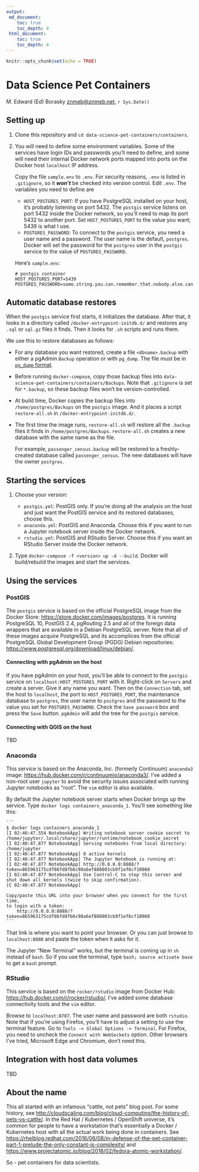 ```yaml
---
output: 
 md_document:
    toc: true
    toc_depth: 4
 html_document:
    toc: true
    toc_depth: 4
---
```


```r
knitr::opts_chunk$set(echo = TRUE)
```

# Data Science Pet Containers
M. Edward (Ed) Borasky <znmeb@znmeb.net>, `r Sys.Date()`

## Setting up
1. Clone this repository and `cd data-science-pet-containers/containers`.
2. You will need to define some environment variables. Some of the services have login IDs and passwords you'll need to define, and some will need their internal Docker network ports mapped into ports on the Docker host `localhost` IP address.

    Copy the file `sample.env` to `.env`. For security reasons, `.env` is listed in `.gitignore`, so it ***won't*** be checked into version control. Edit `.env`. The variables you need to define are

    * `HOST_POSTGRES_PORT`: If you have PostgreSQL installed on your host, it's probably listening on port 5432. The `postgis` service listens on port 5432 inside the Docker network, so you'll need to map its port 5432 to another port. Set `HOST_POSTGRES_PORT` to the value you want; 5439 is what I use.
    * `POSTGRES_PASSWORD`: To connect to the `postgis` service, you need a user name and a password. The user name is the default, `postgres`. Docker will set the password for the `postgres` user in the `postgis` service to the value of `POSTGRES_PASSWORD`.

    Here's `sample.env`:
    
    ```
    # postgis container
    HOST_POSTGRES_PORT=5439
    POSTGRES_PASSWORD=some.string.you.can.remember.that.nobody.else.can.guess
    ```

## Automatic database restores
When the `postgis` service first starts, it initializes the database. After that, it looks in a directory called `/docker-entrypoint-initdb.d/` and restores any `.sql` or `sql.gz` files it finds. Then it looks for `.sh` scripts and runs them.

We use this to restore databases as follows:

* For any database you want restored, create a file `<dbname>.backup` with either a pgAdmin `Backup` operation or with `pg_dump`. The file must be in [`pg_dump` format](https://www.postgresql.org/docs/current/static/app-pgdump.html).
* Before running `docker-compose`, copy those backup files into `data-science-pet-containers/containers/Backups`. Note that `.gitignore` is set for `*.backup`, so these backup files won't be version-controlled.
* At build time, Docker copies the backup files into `/home/postgres/Backups` on the `postgis` image. And it places a script `restore-all.sh` in `/docker-entrypoint-initdb.d/`.
* The first time the image runs, `restore-all.sh` will restore all the `.backup` files it finds in `/home/postgres/Backups`. `restore-all.sh` creates a new database with the same name as the file.

    For example, `passenger_census.backup` will be restored to a freshly-created database called `passenger_census`. The new databases will have the owner `postgres`.

## Starting the services
1. Choose your version:

    * `postgis.yml`: PostGIS only. If you're doing all the analysis on the host and just want the PostGIS service and its restored databases, choose this.     
    * `anaconda.yml`: PostGIS and Anaconda. Choose this if you want to run a Jupyter notebook server inside the Docker network.
    * `rstudio.yml`: PostGIS and RStudio Server. Choose this if you want an RStudio Server inside the Docker network.

2. Type `docker-compose -f <version> up -d --build`. Docker will build/rebuild the images and start the services.

## Using the services

### PostGIS

The `postgis` service is based on the official PostgreSQL image from the Docker Store: <https://store.docker.com/images/postgres>. It is running PostgreSQL 10, PostGIS 2.4, pgRouting 2.5 and all of the foreign data wrappers that are available in a Debian PostgreSQL server. Note that all of these images acquire PostgreSQL and its accomplices from the official PostgreSQL Global Development Group (PGDG) Debian repositories: <https://www.postgresql.org/download/linux/debian/>.

#### Connecting with pgAdmin on the host
If you have pgAdmin on your host, you'll be able to connect to the `postgis` service on `localhost:HOST_POSTGRES_PORT` with it. Right-click on `Servers` and create a server. Give it any name you want. Then on the `Connection` tab, set the host to `localhost`, the port to `HOST_POSTGRES_PORT`, the maintenance database to `postgres`, the user name to `postgres` and the password to the value you set for `POSTGRES_PASSWORD`. Check the `Save password` box and press the `Save` button. `pgAdmin` will add the tree for the `postgis` service.

#### Connecting with QGIS on the host
TBD

### Anaconda
This service is based on the Anaconda, Inc. (formerly Continuum) `anaconda3` image: <https://hub.docker.com/r/continuumio/anaconda3/>. I've added a non-root user `jupyter` to avoid the security issues associated with running Jupyter notebooks as "root". The `vim` editor is also available.

By default the Jupyter notebook server starts when Docker brings up the service. Type `docker logs containers_anaconda_1`. You'll see something like this:

    ```
    $ docker logs containers_anaconda_1 
    [I 02:40:47.554 NotebookApp] Writing notebook server cookie secret to /home/jupyter/.local/share/jupyter/runtime/notebook_cookie_secret
    [I 02:40:47.877 NotebookApp] Serving notebooks from local directory: /home/jupyter
    [I 02:40:47.877 NotebookApp] 0 active kernels
    [I 02:40:47.877 NotebookApp] The Jupyter Notebook is running at:
    [I 02:40:47.877 NotebookApp] http://0.0.0.0:8888/?token=865963175cdf86fd8fb6c98a6ef880803cb9f1ef6cf10960
    [I 02:40:47.877 NotebookApp] Use Control-C to stop this server and shut down all kernels (twice to skip confirmation).
    [C 02:40:47.877 NotebookApp] 
    
    Copy/paste this URL into your browser when you connect for the first time,
    to login with a token:
        http://0.0.0.0:8888/?token=865963175cdf86fd8fb6c98a6ef880803cb9f1ef6cf10960
    ```

That link is where you want to point your browser. Or you can just browse to `localhost:8888` and paste the token when it asks for it.

The Jupyter "New Terminal" works, but the terminal is coming up in `sh` instead of `bash`. So if you use the terminal, type `bash; source activate base` to get a `bash` prompt.

### RStudio
This service is based on the `rocker/rstudio` image from Docker Hub: <https://hub.docker.com/r/rocker/rstudio/>. I've added some database connectivity tools and the `vim` editor.

Browse to `localhost:8787`. The user name and password are both `rstudio`. Note that if you're using Firefox, you'll have to adjust a setting to use the terminal feature. Go to `Tools -> Global Options -> Terminal`. For Firefox, you need to uncheck the `Connect with WebSockets` option. Other browsers I've tried, Microsoft Edge and Chromium, don't need this.

## Integration with host data volumes
TBD

## About the name
This all started with an infamous "cattle, not pets" blog post. For some history, see <http://cloudscaling.com/blog/cloud-computing/the-history-of-pets-vs-cattle/>. In the Red Hat / Kubernetes / OpenShift universe, it's common for people to have a workstation that's essentially a Docker / Kubernetes host with all the actual work being done in containers. See <https://rhelblog.redhat.com/2016/06/08/in-defense-of-the-pet-container-part-1-prelude-the-only-constant-is-complexity/> and <https://www.projectatomic.io/blog/2018/02/fedora-atomic-workstation/>.

So - pet containers for data scientists.
